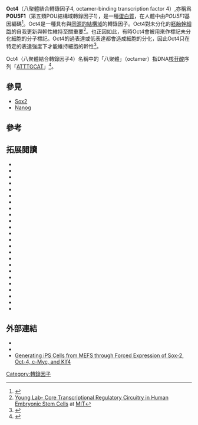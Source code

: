 {{Infobox_gene}}

'''Oct4'''（八聚體結合轉錄因子4, octamer-binding transcription factor 4）,亦稱爲'''POU5F1'''（第五類POU結構域轉錄因子1），是一種[[蛋白質|蛋白質]]，在人體中由''POU5F1''基因編碼<ref name="pmid1408763">{{cite journal | vauthors = Takeda J, Seino S, Bell GI | title = Human Oct3 gene family: cDNA sequences, alternative splicing, gene organization, chromosomal location, and expression at low levels in adult tissues | journal = Nucleic Acids Research | volume = 20 | issue = 17 | pages = 4613–20 | date = Sep 1992 | pmid = 1408763 | pmc = 334192 | doi = 10.1093/nar/20.17.4613 }}</ref>。Oct4是一種具有與{{link-en|POU結構域|POU domain}}[[同源框|同源的結構域]]的轉錄因子。Oct4對未分化的[[胚胎幹細胞|胚胎幹細胞]]的自我更新與幹性維持至關重要<ref>[http://jura.wi.mit.edu/young_public/hESregulation/index.html Young Lab- Core Transcriptional Regulatory Circuitry in Human Embryonic Stem Cells] {{Wayback|url=http://jura.wi.mit.edu/young_public/hESregulation/index.html |date=20090628185523 }} at [[MIT|MIT]]</ref>。也正因如此，有時Oct4會被用來作標記未分化細胞的分子標記。Oct4的過表達或低表達都會造成細胞的分化，因此Oct4只在特定的表達強度下才能維持細胞的幹性<ref name="pmid10742100">{{cite journal | vauthors = Niwa H, Miyazaki J, Smith AG | title = Quantitative expression of Oct-3/4 defines differentiation, dedifferentiation or self-renewal of ES cells | journal = Nature Genetics | volume = 24 | issue = 4 | pages = 372–6 | date = Apr 2000 | pmid = 10742100 | doi = 10.1038/74199 }}</ref>。

Oct4（八聚體結合轉錄因子4）名稱中的「八聚體」（octamer）指DNA[[核苷酸|核苷酸]]序列「[[腺嘌呤|A]][[胸腺嘧啶|T]]TT[[鳥嘌呤|G]][[胞嘧啶|C]]AT」<ref>{{cite journal | vauthors = Petryniak B, Staudt LM, Postema CE, McCormack WT, Thompson CB | title = Characterization of chicken octamer-binding proteins demonstrates that POU domain-containing homeobox transcription factors have been highly conserved during vertebrate evolution | journal = Proceedings of the National Academy of Sciences of the United States of America | volume = 87 | issue = 3 | pages = 1099–103 | date = Feb 1990 | pmid = 1967834 | pmc = 53418 | doi = 10.1073/pnas.87.3.1099 }}</ref>。

==參見==
*[[Sox2|Sox2]]
*[[Nanog|Nanog]]

==參考==
{{Reflist}}

==拓展閱讀==
{{refbegin}}
* {{cite journal | vauthors = Lamoury FM, Croitoru-Lamoury J, Brew BJ | title = Undifferentiated mouse mesenchymal stem cells spontaneously express neural and stem cell markers Oct-4 and Rex-1 | journal = Cytotherapy | volume = 8 | issue = 3 | pages = 228–42 | year = 2006 | pmid = 16793732 | doi = 10.1080/14653240600735875 }}
* {{cite journal | vauthors = Hough SR, Clements I, Welch PJ, Wiederholt KA | title = Differentiation of mouse embryonic stem cells after RNA interference-mediated silencing of OCT4 and Nanog | journal = Stem Cells | volume = 24 | issue = 6 | pages = 1467–75 | date = Jun 2006 | pmid = 16456133 | doi = 10.1634/stemcells.2005-0475 }}
* {{cite journal | vauthors = Feldman N, Gerson A, Fang J, Li E, Zhang Y, Shinkai Y, Cedar H, Bergman Y | title = G9a-mediated irreversible epigenetic inactivation of Oct-3/4 during early embryogenesis | journal = Nature Cell Biology | volume = 8 | issue = 2 | pages = 188–94 | date = Feb 2006 | pmid = 16415856 | doi = 10.1038/ncb1353 }}
* {{cite journal | vauthors = Boyer LA, Lee TI, Cole MF, Johnstone SE, Levine SS, Zucker JP, Guenther MG, Kumar RM, Murray HL, Jenner RG, Gifford DK, Melton DA, Jaenisch R, Young RA | title = Core transcriptional regulatory circuitry in human embryonic stem cells | journal = Cell | volume = 122 | issue = 6 | pages = 947–56 | date = Sep 2005 | pmid = 16153702 | pmc = 3006442 | doi = 10.1016/j.cell.2005.08.020 }}
* {{cite journal | vauthors = Gerrard L, Zhao D, Clark AJ, Cui W | title = Stably transfected human embryonic stem cell clones express OCT4-specific green fluorescent protein and maintain self-renewal and pluripotency | journal = Stem Cells | volume = 23 | issue = 1 | pages = 124–33 | year = 2005 | pmid = 15625129 | doi = 10.1634/stemcells.2004-0102 }}
* {{cite journal | vauthors = Reményi A, Lins K, Nissen LJ, Reinbold R, Schöler HR, Wilmanns M | title = Crystal structure of a POU/HMG/DNA ternary complex suggests differential assembly of Oct4 and Sox2 on two enhancers | journal = Genes & Development | volume = 17 | issue = 16 | pages = 2048–59 | date = Aug 2003 | pmid = 12923055 | pmc = 196258 | doi = 10.1101/gad.269303 }}
* {{cite journal | vauthors = Schoorlemmer J, Kruijer W | title = Octamer-dependent regulation of the kFGF gene in embryonal carcinoma and embryonic stem cells | url = https://archive.org/details/sim_mechanisms-of-development_1991-12_36_1-2/page/75 | journal = Mechanisms of Development | volume = 36 | issue = 1-2 | pages = 75–86 | date = Dec 1991 | pmid = 1723621 | doi = 10.1016/0925-4773(91)90074-G }}
* {{cite journal | vauthors = Wey E, Lyons GE, Schäfer BW | title = A human POU domain gene, mPOU, is expressed in developing brain and specific adult tissues | journal = European Journal of Biochemistry / FEBS | volume = 220 | issue = 3 | pages = 753–62 | date = Mar 1994 | pmid = 7908264 | doi = 10.1111/j.1432-1033.1994.tb18676.x }}
* {{cite journal | vauthors = Crouau-Roy B, Amadou C, Bouissou C, Clayton J, Vernet C, Ribouchon MT, Pontarotti P | title = Localization of the OTF3 gene within the human MHC class I region by physical and meiotic mapping | journal = Genomics | volume = 21 | issue = 1 | pages = 241–3 | date = May 1994 | pmid = 8088794 | doi = 10.1006/geno.1994.1249 }}
* {{cite journal | vauthors = Guillaudeux T, Mattei MG, Depetris D, Le Bouteiller P, Pontarotti P | title = In situ hybridization localizes the human OTF3 to chromosome 6p21.3-->p22 and OTF3L to 12p13 | journal = Cytogenetics and Cell Genetics | volume = 63 | issue = 4 | pages = 212–4 | year = 1993 | pmid = 8500351 | doi = 10.1159/000133537 }}
* {{cite journal | vauthors = Abdel-Rahman B, Fiddler M, Rappolee D, Pergament E | title = Expression of transcription regulating genes in human preimplantation embryos | url = https://archive.org/details/sim_human-reproduction_1995-10_10_10/page/2787 | journal = Human Reproduction | volume = 10 | issue = 10 | pages = 2787–92 | date = Oct 1995 | pmid = 8567814 | doi =  }}
* {{cite journal | vauthors = Hillier LD, Lennon G, Becker M, Bonaldo MF, Chiapelli B, Chissoe S, Dietrich N, DuBuque T, Favello A, Gish W, Hawkins M, Hultman M, Kucaba T, Lacy M, Le M, Le N, Mardis E, Moore B, Morris M, Parsons J, Prange C, Rifkin L, Rohlfing T, Schellenberg K, Bento Soares M, Tan F, Thierry-Meg J, Trevaskis E, Underwood K, Wohldman P, Waterston R, Wilson R, Marra M | title = Generation and analysis of 280,000 human expressed sequence tags | journal = Genome Research | volume = 6 | issue = 9 | pages = 807–28 | date = Sep 1996 | pmid = 8889549 | doi = 10.1101/gr.6.9.807 }}
* {{cite journal | vauthors = Inamoto S, Segil N, Pan ZQ, Kimura M, Roeder RG | title = The cyclin-dependent kinase-activating kinase (CAK) assembly factor, MAT1, targets and enhances CAK activity on the POU domains of octamer transcription factors | journal = The Journal of Biological Chemistry | volume = 272 | issue = 47 | pages = 29852–8 | date = Nov 1997 | pmid = 9368058 | doi = 10.1074/jbc.272.47.29852 }}
* {{cite journal | vauthors = Nichols J, Zevnik B, Anastassiadis K, Niwa H, Klewe-Nebenius D, Chambers I, Schöler H, Smith A | title = Formation of pluripotent stem cells in the mammalian embryo depends on the POU transcription factor Oct4 | journal = Cell | volume = 95 | issue = 3 | pages = 379–91 | date = Oct 1998 | pmid = 9814708 | doi = 10.1016/S0092-8674(00)81769-9 }}
* {{cite journal | vauthors = Gonzalez MI, Robins DM | title = Oct-1 preferentially interacts with androgen receptor in a DNA-dependent manner that facilitates recruitment of SRC-1 | journal = The Journal of Biological Chemistry | volume = 276 | issue = 9 | pages = 6420–8 | date = Mar 2001 | pmid = 11096094 | doi = 10.1074/jbc.M008689200 }}
* {{cite journal | vauthors = Butteroni C, De Felici M, Schöler HR, Pesce M | title = Phage display screening reveals an association between germline-specific transcription factor Oct-4 and multiple cellular proteins | journal = Journal of Molecular Biology | volume = 304 | issue = 4 | pages = 529–40 | date = Dec 2000 | pmid = 11099378 | doi = 10.1006/jmbi.2000.4238 }}
* {{cite journal | vauthors = Ezashi T, Ghosh D, Roberts RM | title = Repression of Ets-2-induced transactivation of the tau interferon promoter by Oct-4 | journal = Molecular and Cellular Biology | volume = 21 | issue = 23 | pages = 7883–91 | date = Dec 2001 | pmid = 11689681 | pmc = 99954 | doi = 10.1128/MCB.21.23.7883-7891.2001 }}
* {{cite journal | vauthors = Guo Y, Costa R, Ramsey H, Starnes T, Vance G, Robertson K, Kelley M, Reinbold R, Scholer H, Hromas R | title = The embryonic stem cell transcription factors Oct-4 and FoxD3 interact to regulate endodermal-specific promoter expression | journal = Proceedings of the National Academy of Sciences of the United States of America | volume = 99 | issue = 6 | pages = 3663–7 | date = Mar 2002 | pmid = 11891324 | pmc = 122580 | doi = 10.1073/pnas.062041099 }}
* {{cite journal | vauthors = Looijenga LH, Stoop H, de Leeuw HP, de Gouveia Brazao CA, Gillis AJ, van Roozendaal KE, van Zoelen EJ, Weber RF, Wolffenbuttel KP, van Dekken H, Honecker F, Bokemeyer C, Perlman EJ, Schneider DT, Kononen J, Sauter G, Oosterhuis JW | title = POU5F1 (OCT3/4) identifies cells with pluripotent potential in human germ cell tumors | journal = Cancer Research | volume = 63 | issue = 9 | pages = 2244–50 | date = May 2003 | pmid = 12727846 | doi =  }}
* {{cite journal | vauthors = Wang P, Branch DR, Bali M, Schultz GA, Goss PE, Jin T | title = The POU homeodomain protein OCT3 as a potential transcriptional activator for fibroblast growth factor-4 (FGF-4) in human breast cancer cells | journal = The Biochemical Journal | volume = 375 | issue = Pt 1 | pages = 199–205 | date = Oct 2003 | pmid = 12841847 | pmc = 1223663 | doi = 10.1042/BJ20030579 }}
* {{cite journal | vauthors = Reményi A, Lins K, Nissen LJ, Reinbold R, Schöler HR, Wilmanns M | title = Crystal structure of a POU/HMG/DNA ternary complex suggests differential assembly of Oct4 and Sox2 on two enhancers | journal = Genes & Development | volume = 17 | issue = 16 | pages = 2048–59 | date = Aug 2003 | pmid = 12923055 | pmc = 196258 | doi = 10.1101/gad.269303 }}
* {{cite journal | vauthors = Rajpert-De Meyts E, Hanstein R, Jørgensen N, Graem N, Vogt PH, Skakkebaek NE | title = Developmental expression of POU5F1 (OCT-3/4) in normal and dysgenetic human gonads | url = https://archive.org/details/sim_human-reproduction_2004-06_19_6/page/1338 | journal = Human Reproduction | volume = 19 | issue = 6 | pages = 1338–44 | date = Jun 2004 | pmid = 15105401 | doi = 10.1093/humrep/deh265 }}
* {{cite journal | vauthors = Matin MM, Walsh JR, Gokhale PJ, Draper JS, Bahrami AR, Morton I, Moore HD, Andrews PW | title = Specific knockdown of Oct4 and beta2-microglobulin expression by RNA interference in human embryonic stem cells and embryonic carcinoma cells | journal = Stem Cells | volume = 22 | issue = 5 | pages = 659–68 | year = 2005 | pmid = 15342930 | doi = 10.1634/stemcells.22-5-659 }}
* {{cite journal | vauthors = Baal N, Reisinger K, Jahr H, Bohle RM, Liang O, Münstedt K, Rao CV, Preissner KT, Zygmunt MT | title = Expression of transcription factor Oct-4 and other embryonic genes in CD133 positive cells from human umbilical cord blood | journal = Thrombosis and Haemostasis | volume = 92 | issue = 4 | pages = 767–75 | date = Oct 2004 | pmid = 15467907 | doi = 10.1160/TH04-02-0079 }}
{{refend}}

==外部連結==
* {{MeshName|Oct-4+Transcription+Factor}}
* {{FactorBook|POU5F1}}
* [http://www.jove.com/index/details.stp?ID=734 Generating iPS Cells from MEFS through Forced Expression of Sox-2, Oct-4, c-Myc, and Klf4]{{Wayback|url=http://www.jove.com/index/details.stp?ID=734 |date=20080409111706 }}

{{Transcription factors|g3}}
[[Category:轉錄因子|Category:轉錄因子]]